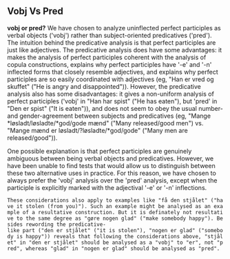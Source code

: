 ==  Vobj Vs Pred ==

'''vobj or pred?''' We have chosen to analyze uninflected perfect participles as verbal objects ('vobj') rather than subject-oriented predicatives ('pred'). The intuition behind the predicative analysis is that perfect participles are just like adjectives. The predicative analysis does have some advantages: it makes the analysis of perfect participles coherent with the analysis of copula constructions, explains why perfect participles have '-e' and '-n' inflected forms that closely resemble adjectives, and explains why perfect participles are so easily coordinated with adjectives (eg, "Han er vred og skuffet" ("He is angry and disappointed")). However, the predicative analysis also has some disadvantages: it gives a non-uniform analysis of perfect participles ('vobj' in "Han har spist" ("He has eaten"), but 'pred' in "Den er spist" ("It is eaten")), and does not seem to obey the usual number- and gender-agreement between subjects and predicatives (eg, "Mange *løsladt/løsladte/*god/gode mænd" ("Many released/good men") vs. "Mange mænd er løsladt/?løsladte/*god/gode" ("Many men are released/good")).

One possible explanation is that perfect participles are genuinely ambiguous between being verbal objects and predicatives. However, we have been unable to find tests that would allow us to distinguish between these two alternative uses in practice. For this reason, we have chosen to always prefer the 'vobj' analysis over the 'pred' analysis, except when the participle is explicitly marked with the adjectival '-e' or '-n' inflections.

 These considerations also apply to examples like "få den stjålet" ("have it stolen (from you)"). Such an example might be analysed as an example of a resultative construction. But it is definately not resultative to the same degree as "gøre nogen glad" ("make somebody happy"). Besides rewording the predicative-like part ("den er stjålet" ("it is stolen"), "nogen er glad" ("somebody is happy")) reveals that following the considerations above, "stjålet" in "den er stjålet" should be analysed as a "vobj" to "er", not "pred", whereas "glad" in "nogen er glad" should be analysed as "pred".
